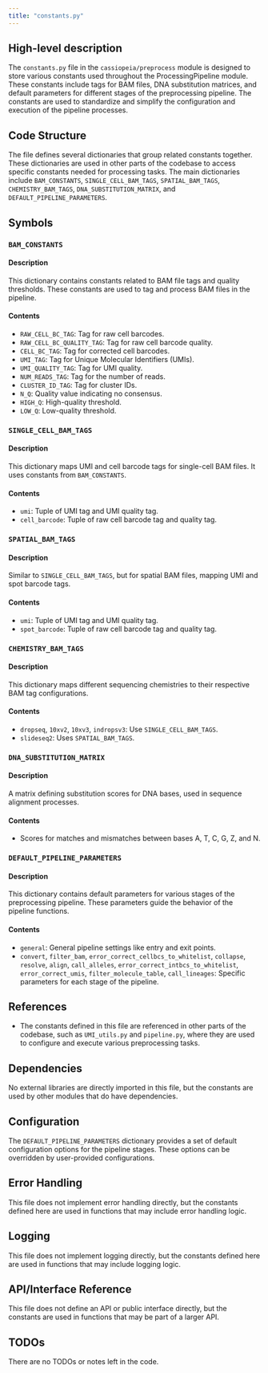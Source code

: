 ```yaml
---
title: "constants.py"
---
```


## High-level description

The `constants.py` file in the `cassiopeia/preprocess` module is designed to store various constants used throughout the ProcessingPipeline module. These constants include tags for BAM files, DNA substitution matrices, and default parameters for different stages of the preprocessing pipeline. The constants are used to standardize and simplify the configuration and execution of the pipeline processes.

## Code Structure

The file defines several dictionaries that group related constants together. These dictionaries are used in other parts of the codebase to access specific constants needed for processing tasks. The main dictionaries include `BAM_CONSTANTS`, `SINGLE_CELL_BAM_TAGS`, `SPATIAL_BAM_TAGS`, `CHEMISTRY_BAM_TAGS`, `DNA_SUBSTITUTION_MATRIX`, and `DEFAULT_PIPELINE_PARAMETERS`.

## Symbols

### `BAM_CONSTANTS`
#### Description
This dictionary contains constants related to BAM file tags and quality thresholds. These constants are used to tag and process BAM files in the pipeline.

#### Contents
- `RAW_CELL_BC_TAG`: Tag for raw cell barcodes.
- `RAW_CELL_BC_QUALITY_TAG`: Tag for raw cell barcode quality.
- `CELL_BC_TAG`: Tag for corrected cell barcodes.
- `UMI_TAG`: Tag for Unique Molecular Identifiers (UMIs).
- `UMI_QUALITY_TAG`: Tag for UMI quality.
- `NUM_READS_TAG`: Tag for the number of reads.
- `CLUSTER_ID_TAG`: Tag for cluster IDs.
- `N_Q`: Quality value indicating no consensus.
- `HIGH_Q`: High-quality threshold.
- `LOW_Q`: Low-quality threshold.

### `SINGLE_CELL_BAM_TAGS`
#### Description
This dictionary maps UMI and cell barcode tags for single-cell BAM files. It uses constants from `BAM_CONSTANTS`.

#### Contents
- `umi`: Tuple of UMI tag and UMI quality tag.
- `cell_barcode`: Tuple of raw cell barcode tag and quality tag.

### `SPATIAL_BAM_TAGS`
#### Description
Similar to `SINGLE_CELL_BAM_TAGS`, but for spatial BAM files, mapping UMI and spot barcode tags.

#### Contents
- `umi`: Tuple of UMI tag and UMI quality tag.
- `spot_barcode`: Tuple of raw cell barcode tag and quality tag.

### `CHEMISTRY_BAM_TAGS`
#### Description
This dictionary maps different sequencing chemistries to their respective BAM tag configurations.

#### Contents
- `dropseq`, `10xv2`, `10xv3`, `indropsv3`: Use `SINGLE_CELL_BAM_TAGS`.
- `slideseq2`: Uses `SPATIAL_BAM_TAGS`.

### `DNA_SUBSTITUTION_MATRIX`
#### Description
A matrix defining substitution scores for DNA bases, used in sequence alignment processes.

#### Contents
- Scores for matches and mismatches between bases A, T, C, G, Z, and N.

### `DEFAULT_PIPELINE_PARAMETERS`
#### Description
This dictionary contains default parameters for various stages of the preprocessing pipeline. These parameters guide the behavior of the pipeline functions.

#### Contents
- `general`: General pipeline settings like entry and exit points.
- `convert`, `filter_bam`, `error_correct_cellbcs_to_whitelist`, `collapse`, `resolve`, `align`, `call_alleles`, `error_correct_intbcs_to_whitelist`, `error_correct_umis`, `filter_molecule_table`, `call_lineages`: Specific parameters for each stage of the pipeline.

## References

- The constants defined in this file are referenced in other parts of the codebase, such as `UMI_utils.py` and `pipeline.py`, where they are used to configure and execute various preprocessing tasks.

## Dependencies

No external libraries are directly imported in this file, but the constants are used by other modules that do have dependencies.

## Configuration

The `DEFAULT_PIPELINE_PARAMETERS` dictionary provides a set of default configuration options for the pipeline stages. These options can be overridden by user-provided configurations.

## Error Handling

This file does not implement error handling directly, but the constants defined here are used in functions that may include error handling logic.

## Logging

This file does not implement logging directly, but the constants defined here are used in functions that may include logging logic.

## API/Interface Reference

This file does not define an API or public interface directly, but the constants are used in functions that may be part of a larger API.

## TODOs

There are no TODOs or notes left in the code.